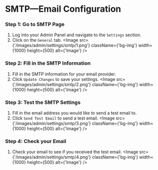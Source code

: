 
# SMTP—Email Configuration

### Step 1: Go to SMTP Page
1. Log into your Admin Panel and navigate to the `Settings` section.
2. Click on the `General` tab.
<Image src={'/images/admin/settings/smtp/1.png'} className={'bg-img'} width={1000} height={500} alt={'Image'} />

### Step 2: Fill in the SMTP Information
1. Fill in the SMTP information for your email provider.
2. Click `Update Changes` to save your settings.
<Image src={'/images/admin/settings/smtp/2.png'} className={'bg-img'} width={1000} height={500} alt={'Image'} />

### Step 3: Test the SMTP Settings
1. Fill in the email address you would like to send a test email to.
2. Click `Send Test Email` to send a test email.
<Image src={'/images/admin/settings/smtp/3.png'} className={'bg-img'} width={1000} height={500} alt={'Image'} />

### Step 4: Check your Email
1. Check your email to see if you received the test email.
<Image src={'/images/admin/settings/smtp/4.png'} className={'bg-img'} width={1000} height={500} alt={'Image'} />
